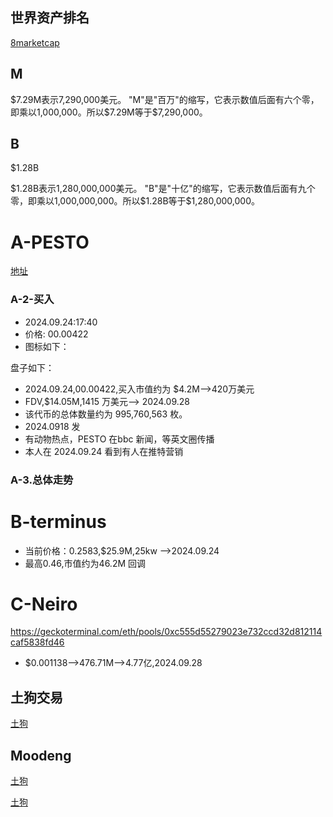 
## 世界资产排名
[8marketcap](https://8marketcap.com/)

## M
$7.29M表示7,290,000美元。 "M"是"百万"的缩写，它表示数值后面有六个零，即乘以1,000,000。所以$7.29M等于$7,290,000。

## B
$1.28B

$1.28B表示1,280,000,000美元。 "B"是"十亿"的缩写，它表示数值后面有九个零，即乘以1,000,000,000。所以$1.28B等于$1,280,000,000。

# A-PESTO
[地址](https://www.geckoterminal.com/solana/pools/A9KLSS9modWzMc1A189c6HXwy1QkgUupun9TPJZkhmaw)

### A-2-买入
* 2024.09.24:17:40
* 价格: 00.00422
* 图标如下：

<ImageRender alt='test1' width='100%' height='auto' path='/crypto/1-PESTO.png' />

盘子如下：
* 2024.09.24,00.00422,买入市值约为 $4.2M-->420万美元
* FDV,$14.05M,1415 万美元--> 2024.09.28
* 该代币的总体数量约为 995,760,563 枚。
* 2024.0918 发
* 有动物热点，PESTO 在bbc 新闻，等英文圈传播
* 本人在 2024.09.24 看到有人在推特营销

### A-3.总体走势

<ImageRender alt='test1' width='100%' height='auto' path='/crypto/2-PESTO.png' />

# B-terminus
* 当前价格：0.2583,$25.9M,25kw -->2024.09.24
* 最高0.46,市值约为46.2M <HighlightText>回调</HighlightText>

<ImageRender alt='test1' width='100%' height='auto' path='/crypto/3-terminus.png' />

# C-Neiro
https://geckoterminal.com/eth/pools/0xc555d55279023e732ccd32d812114caf5838fd46

* <HighlightText>$0.001138-->476.71M-->4.77亿,2024.09.28 </HighlightText>

<ImageRender alt='test1' width='100%' height='auto' path='/crypto/4-Neiro.png' />

## 土狗交易
[土狗](https://www.geckoterminal.com/)

## Moodeng
[土狗](https://www.geckoterminal.com/eth/pools/0x470dc172d6502ac930b59322ece5345dd456a03d)

[土狗](https://www.geckoterminal.com/solana/pools/22WrmyTj8x2TRVQen3fxxi2r4Rn6JDHWoMTpsSmn8RUd)
